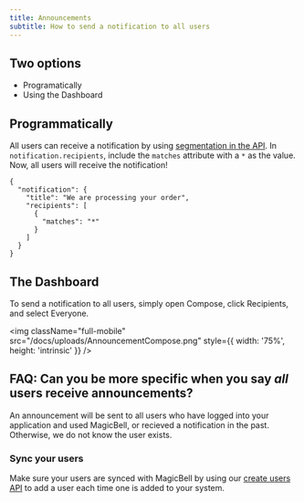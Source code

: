 ```yaml
---
title: Announcements
subtitle: How to send a notification to all users
---
```


## Two options

- Programatically
- Using the Dashboard

## Programmatically

All users can receive a notification by using [segmentation in the API](/docs/segments#how-to-create-segments-using-the-api). In `notification.recipients`, include the `matches` attribute with a `*` as the value. Now, all users will receive the notification!

```shell hideHeader
{
  "notification": {
    "title": "We are processing your order",
    "recipients": [
      {
        "matches": "*"
      }
    ]
  }
}
```

## The Dashboard

To send a notification to all users, simply open Compose, click Recipients, and select Everyone.

<img
  className="full-mobile"
  src="/docs/uploads/AnnouncementCompose.png"
  style={{ width: '75%', height: 'intrinsic' }}
/>

## FAQ: Can you be more specific when you say <i>all</i> users receive announcements?

An announcement will be sent to all users who have logged into your application and used MagicBell, or recieved a notification in the past. Otherwise, we do not know the user exists.

### Sync your users

Make sure your users are synced with MagicBell by using our [create users API](https://magicbell.com/docs/rest-api/reference#create-a-user) to add a user each time one is added to your system.
